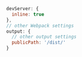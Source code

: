 ```js
  devServer: {
    inline: true
  },
  // other Webpack settings
  output: {
    // other output settings
    publicPath: '/dist/'
  }
```
